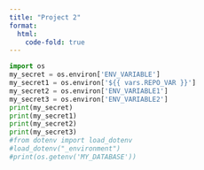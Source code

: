 ---
title: "Project 2"
format:
  html:
    code-fold: true
---

```{python, .hidden}
import os
my_secret = os.environ['ENV_VARIABLE']
my_secret1 = os.environ['${{ vars.REPO_VAR }}']
my_secret2 = os.environ['ENV_VARIABLE1']
my_secret3 = os.environ['ENV_VARIABLE2']
print(my_secret)
print(my_secret1)
print(my_secret2)
print(my_secret3)
#from dotenv import load_dotenv
#load_dotenv("_environment")
#print(os.getenv('MY_DATABASE'))
```
